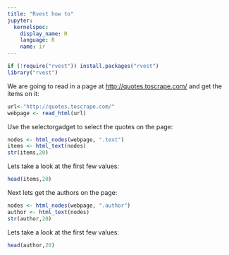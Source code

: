 ```yaml
---
title: "Rvest how to"
jupyter:
  kernelspec:
    display_name: R
    language: R
    name: ir
---
```


```r
if (!require("rvest")) install.packages("rvest")
library("rvest")
```

We are going to read in a page at [http://quotes.toscrape.com/](http://quotes.toscrape.com/) and get the items on it:

```r
url<-"http://quotes.toscrape.com/"
webpage <- read_html(url)
```

Use the selectorgadget to select the quotes on the page:

```r
nodes <- html_nodes(webpage, ".text")
items <- html_text(nodes)
str(items,20)
```

Lets take a look at the first few values:

```r
head(items,20)
```

Next lets get the authors on the page:

```r
nodes <- html_nodes(webpage, ".author")
author <- html_text(nodes)
str(author,20)
```

Lets take a look at the first few values:

```r
head(author,20)
```
